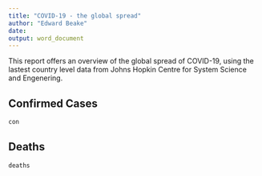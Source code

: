 ```yaml
---
title: "COVID-19 - the global spread"
author: "Edward Beake"
date: 
output: word_document
---
```


This report offers an overview of the global spread of COVID-19, using the lastest country level data from Johns Hopkin Centre for System Science and Engenering.

## Confirmed Cases

```r
con
```

## Deaths

```r
deaths
```


